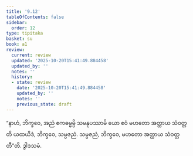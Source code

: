 ```yaml
---
title: '9.12'
tableOfContents: false
sidebar:
  order: 12
type: tipitaka
basket: su
book: a1
review:
  current: review
  updated: '2025-10-20T15:41:49.884458'
  updated_by: ''
  notes: ''
  history:
  - state: review
    date: '2025-10-20T15:41:49.884458'
    updated_by: ''
    notes: ''
    previous_state: draft
---
```



<DynamicBreadcrumb />


<ReviewStatus review={frontmatter.review} showDetails={true} />

<HypothesisAnnotation frontmatter={frontmatter} />

<Division number="93" book="a1" e="ch" v="15" p="15">

<Paragraph number="195" book="a1">
“နာဟံ, ဘိက္ခဝေ, အညံ ဧကဓမ္မမ္ပိ သမနုပဿာမိ ယော ဧဝံ မဟတော အတ္ထာယ သံဝတ္တတိ ယထယိဒံ, ဘိက္ခဝေ, သမ္ပဇညံ. သမ္ပဇညံ, ဘိက္ခဝေ, မဟတော အတ္ထာယ သံဝတ္တတီ”တိ.

</Paragraph>
</Division>

<Paragraph number="196" type="center" book="a1">
ဒွါဒသမံ.
</Paragraph>